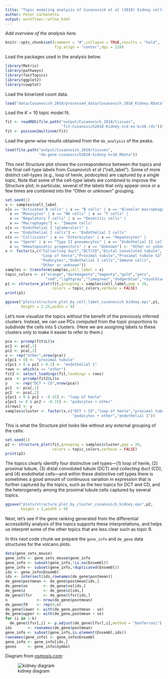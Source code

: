 ```yaml
---
title: "Topic modeling analysis of Cusanovich et al (2018) kidney cells with k = 10 topics"
author: Peter Carbonetto
output: workflowr::wflow_html
---
```


*Add overview of the analysis here.*

```r
knitr::opts_chunk$set(comment = "#",collapse = TRUE,results = "hold",
                      fig.align = "center",dpi = 120)
```

Load the packages used in the analysis below.

```r
library(Matrix)
library(pathways)
library(fastTopics)
library(ggplot2)
library(cowplot)
```

Load the binarized count data.

```r
load("data/Cusanovich_2018/processed_data/Cusanovich_2018_Kidney.RData")
```

Load the $K = 10$ topic model fit.

```r
fit <- readRDS(file.path("output/Cusanovich_2018/tissues",
                         "fit-Cusanovich2018-Kidney-scd-ex-k=10.rds"))$fit
fit <- poisson2multinom(fit)
```

Load the gene-wise results obtained from the `de_analysis` of the
peaks.

```r
load(file.path("output/Cusanovich_2018/tissues",
               "de-gene-cusanovich2018-kidney-k=10.RData"))
```

This next Structure plot shows the correspondence between the topics
and the final cell-type labels from Cusanovich *et al*
("cell_label"). Some of more distinct cell-types (e.g., loop of henle,
podocytes) are captured by a single topic, Note that some of the
cell-type labels are combined to improve the Structure plot; in
particular, several of the labels that only appear once or a few times
are combined into the "Other or unknown" grouping.

```r
set.seed(1)
x <- samples$cell_label
x[x == "Activated B cells" | x == "B cells" | x == "Alveolar macrophages" |
  x == "Monocytes" | x == "NK cells" | x == "T cells" | 
  x == "Regulatory T cells" | x == "Dendritic cells" |
  x == "Macrophages"] <- "Immune cells"
x[x == "Endothelial I (glomerular)" |
  x == "Endothelial I cells"] <- "Endothelial I cells"
x[x == "Collisions" | x == "Enterocytes" | x == "Hepatocytes" |
  x == "Sperm" | x == "Type II pneumocytes" | x == "Endothelial II cells" |
  x == "Hematopoietic progenitors" | x == "Unknown"] <- "Other or unknown"
x <- factor(x,c("Collecting duct","DCT/CD","Distal convoluted tubule",
                "Loop of henle","Proximal tubule","Proximal tubule S3",
                "Podocytes","Endothelial I cells","Immune cells",
                "Other or unknown"))
samples <- transform(samples,cell_label = x)
topic_colors <- c("orange","darkmagenta","magenta","gold","peru",
                  "red","lightgray","limegreen","dodgerblue","royalblue")
p1 <- structure_plot(fit,grouping = samples$cell_label,gap = 20,
                     colors = topic_colors,verbose = FALSE)
print(p1)
```

```r
ggsave("plots/structure_plot_by_cell_label_cusanovich_kidney.eps",p1,
       height = 2.25,width = 9)
```

Let's now visualize the topics without the benefit of the previously
inferred clusters. Instead, we can use PCs computed from the topic
proportions to subdivide the cells into 5 clusters. (Here we are
assigning labels to these clusters only to make it easier to refer to
them.)

```r
pca <- prcomp(fit$L)$x
pc1 <- pca[,1]
pc2 <- pca[,2]
x <- rep("other",nrow(pca))
x[pc1 < 0] <- "proximal tubule"
x[pc1 > 0 & pc2 > 0.2] <- "endothelial I"
rows <- which(x == "other")
fit2 <- select_loadings(fit,loadings = rows)
pca  <- prcomp(fit2$L)$x
y    <- rep("DCT + CD",nrow(pca))
pc1  <- pca[,1]
pc2  <- pca[,2]
y[pc1 < 0 & pc2 > -0.15] <- "loop of henle"
y[pc1 >= 0 & pc2 > -0.15] <- "podocytes + other"
x[rows] <- y
samples$cluster <- factor(x,c("DCT + CD","loop of henle","proximal tubule",
                              "podocytes + other","endothelial I"))
```

This is what the Structure plot looks like without any external
grouping of the cells:

```r
set.seed(1)
p2 <- structure_plot(fit,grouping = samples$cluster,gap = 20,
                     colors = topic_colors,verbose = FALSE)
print(p2)
```

The topics clearly identify four distinctive cell types—(1) loop of
henle, (2) proximal tubule, (3) distal convoluted tubule (DCT) and
collecting duct (CD), and (4) endothelial cells—and within these
distinctive cell types there is sometimes a good amount of continuous
variation in expression that is further captured by the topics, such
as the two topics for DCT and CD, and the heterogeneity among the
proximal tubule cells captured by several topics.

```r
ggsave("plots/structure_plot_by_cluster_cusanovich_kidney.eps",p2,
       height = 2,width = 9)
```

Next, let's see if the gene ranking generated from the differential
accessibility analysis of the topics supports these interpretations,
and helps us interpret some of the other topics that are less clear
such as topic 9.

In this next code chunk we prepare the `gene_info` and `de_gene` data
structures for the volcano plots.

```r
data(gene_sets_mouse)
gene_info <- gene_sets_mouse$gene_info
gene_info <- subset(gene_info,!is.na(Ensembl))
gene_info <- subset(gene_info,!duplicated(Ensembl))
ids <- gene_info$Ensembl
ids <- intersect(ids,rownames(de_gene$postmean))
de_gene$postmean <- de_gene$postmean[ids,]
de_gene$se       <- de_gene$se[ids,]
de_gene$z        <- de_gene$z[ids,]
de_gene$lfsr     <- de_gene$lfsr[ids,]
n             <- nrow(de_gene$postmean)
de_gene$f0    <- rep(0,n)
de_gene$lower <- with(de_gene,postmean - se)
de_gene$upper <- with(de_gene,postmean + se)
for (i in 1:k)
  de_gene$lfsr[,i] <- p.adjust(de_gene$lfsr[,i],method = "bonferroni")
ids       <- rownames(de_gene$postmean)
gene_info <- subset(gene_info,is.element(Ensembl,ids))
rownames(gene_info) <- gene_info$Ensembl
gene_info <- gene_info[ids,]
genes     <- gene_info$Symbol
```

Diagram from [osmosis.com](https://www.osmosis.org):

![kidney diagram](kidney.jpg)
